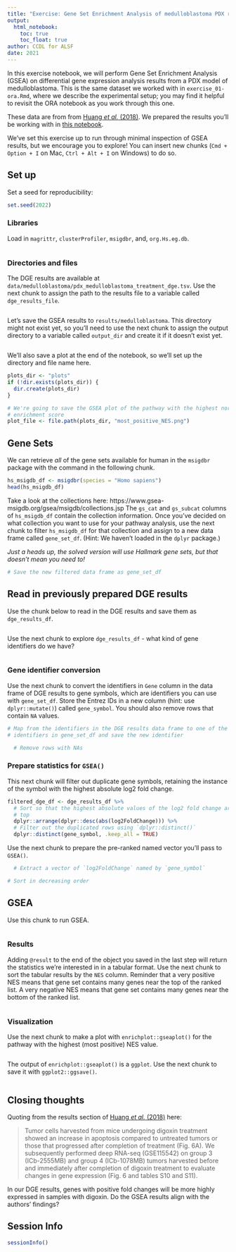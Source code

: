 ```yaml
---
title: "Exercise: Gene Set Enrichment Analysis of medulloblastoma PDX results"
output: 
  html_notebook:
    toc: true
    toc_float: true
author: CCDL for ALSF
date: 2021
---
```


In this exercise notebook, we will perform Gene Set Enrichment Analysis (GSEA) on differential gene expression analysis results from a PDX model of medulloblastoma.
This is the same dataset we worked with in `exercise_01-ora.Rmd`, where we describe the experimental setup; you may find it helpful to revisit the ORA notebook as you work through this one.

These data are from from [Huang _et al._ (2018)](https://doi.org/10.1126/scitranslmed.aat0150). 
We prepared the results you'll be working with in [this notebook](https://github.com/AlexsLemonade/training-modules/blob/master/pathway-analysis/setup/exercises/01-pdx_MB_DGE.Rmd).

We've set this exercise up to run through minimal inspection of GSEA results, but we encourage you to explore!
You can insert new chunks (`Cmd + Option + I` on Mac, `Ctrl + Alt + I` on Windows) to do so.

## Set up

Set a seed for reproducibility:
```r
set.seed(2022)
```

### Libraries

Load in `magrittr`, `clusterProfiler`, `msigdbr`, and, `org.Hs.eg.db`.

```r

```


### Directories and files

The DGE results are available at `data/medulloblastoma/pdx_medulloblastoma_treatment_dge.tsv`.
Use the next chunk to assign the path to the results file to a variable called `dge_results_file`.

```r

```

Let's save the GSEA results to `results/medulloblastoma`.
This directory might not exist yet, so you'll need to use the next chunk to assign the output directory to a variable called `output_dir` and create it if it doesn't exist yet.

```r

```

We'll also save a plot at the end of the notebook, so we'll set up the directory and file name here.

```r
plots_dir <- "plots"
if (!dir.exists(plots_dir)) {
  dir.create(plots_dir)
}

# We're going to save the GSEA plot of the pathway with the highest normalized
# enrichment score
plot_file <- file.path(plots_dir, "most_positive_NES.png")
```

## Gene Sets

We can retrieve _all_ of the gene sets available for human in the `msigdbr` package with the command in the following chunk.

```r
hs_msigdb_df <- msigdbr(species = "Homo sapiens")
head(hs_msigdb_df)
```

Take a look at the collections here: https://www.gsea-msigdb.org/gsea/msigdb/collections.jsp
The `gs_cat` and `gs_subcat` columns of `hs_msigdb_df` contain the collection information.
Once you've decided on what collection you want to use for your pathway analysis, use the next chunk to filter `hs_msigdb_df` for that collection and assign to a new data frame called `gene_set_df`. 
(Hint: We haven't loaded in the `dplyr` package.)

_Just a heads up, the solved version will use Hallmark gene sets, but that doesn't mean you need to!_

```r
# Save the new filtered data frame as gene_set_df

```

## Read in previously prepared DGE results

Use the chunk below to read in the DGE results and save them as `dge_results_df`.

```r

```
Use the next chunk to explore `dge_results_df` - what kind of gene identifiers do we have?

```r

```

### Gene identifier conversion

Use the next chunk to convert the identifiers in `Gene` column in the data frame of DGE results to gene symbols, which are identifiers you can use with `gene_set_df`.
Store the Entrez IDs in a new column (hint: use `dplyr::mutate()`) called `gene_symbol`.
You should also remove rows that contain `NA` values.

```r
# Map from the identifiers in the DGE results data frame to one of the types of
# identifiers in gene_set_df and save the new identifier

  # Remove rows with NAs

```

### Prepare statistics for `GSEA()`

This next chunk will filter out duplicate gene symbols, retaining the instance of the symbol with the highest absolute log2 fold change.

```r
filtered_dge_df <- dge_results_df %>%
  # Sort so that the highest absolute values of the log2 fold change are at the
  # top
  dplyr::arrange(dplyr::desc(abs(log2FoldChange))) %>%
  # Filter out the duplicated rows using `dplyr::distinct()`
  dplyr::distinct(gene_symbol, .keep_all = TRUE)
```

Use the next chunk to prepare the pre-ranked named vector you'll pass to `GSEA()`. 

```r

  # Extract a vector of `log2FoldChange` named by `gene_symbol`

# Sort in decreasing order

```

## GSEA

Use this chunk to run GSEA.

```r

```
### Results

Adding `@result` to the end of the object you saved in the last step will return the statistics we're interested in in a tabular format.
Use the next chunk to sort the tabular results by the `NES` column.
Reminder that a very positive NES means that gene set contains many genes near the top of the ranked list. 
A very negative NES means that gene set contains many genes near the bottom of the ranked list. 

```r

```

### Visualization

Use the next chunk to make a plot with `enrichplot::gseaplot()` for the pathway with the highest (most positive) NES value.

```r

```

The output of `enrichplot::gseaplot()` is a `ggplot`.
Use the next chunk to save it with `ggplot2::ggsave()`.

```r

```

## Closing thoughts

Quoting from the results section of [Huang _et al._ (2018)](https://doi.org/10.1126/scitranslmed.aat0150) here:

> Tumor cells harvested from mice undergoing digoxin treatment showed an increase in apoptosis compared to untreated tumors or those that progressed after completion of treatment (Fig. 6A). We subsequently performed deep RNA-seq (GSE115542) on group 3 (ICb-2555MB) and group 4 (ICb-1078MB) tumors harvested before and immediately after completion of digoxin treatment to evaluate changes in gene expression (Fig. 6 and tables S10 and S11). 

In our DGE results, genes with positive fold changes will be more highly expressed in samples with digoxin.
Do the GSEA results align with the authors' findings?

## Session Info

```r
sessionInfo()
```
